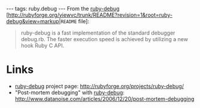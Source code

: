 ---
tags: ruby.debug
---
From the [[ruby-debug]] [http://rubyforge.org/viewvc/trunk/README?revision=1&root=ruby-debug&view=markup|<tt>README</tt> file]:

<blockquote>ruby-debug is a fast implementation of the standard debugger debug.rb. The faster execution speed is achieved by utilizing a new hook Ruby C API.</blockquote>

= Links =

* [[ruby-debug]] project page: http://rubyforge.org/projects/ruby-debug/
* "Post-mortem debugging" with [[ruby-debug]]: http://www.datanoise.com/articles/2006/12/20/post-mortem-debugging
